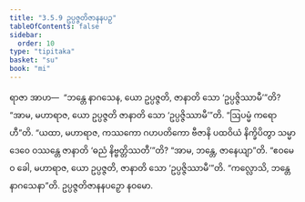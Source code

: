 ```yaml
---
title: "3.5.9 ဥပ္ပဇ္ဇတိဇာနနပဉှ"
tableOfContents: false
sidebar:
  order: 10
type: "tipitaka"
basket: "su"
book: "mi"
---
```



<DynamicBreadcrumb />

<Division number="81" book="mi">

<Paragraph number="387" book="mi">
ရာဇာ အာဟ—  “ဘန္တေ နာဂသေန, ယော ဥပ္ပဇ္ဇတိ, ဇာနာတိ သော ‘ဥပ္ပဇ္ဇိဿာမီ’”တိ? “အာမ, မဟာရာဇ, ယော ဥပ္ပဇ္ဇတိ ဇာနာတိ သော ‘ဥပ္ပဇ္ဇိဿာမီ’”တိ.
</Paragraph>

<Paragraph number="388" book="mi">
“ဩပမ္မံ ကရောဟီ”တိ. “ယထာ, မဟာရာဇ, ကဿကော ဂဟပတိကော ဗီဇာနိ ပထဝိယံ နိက္ခိပိတွာ သမ္မာ ဒေဝေ ဝဿန္တေ ဇာနာတိ ‘ဓညံ နိဗ္ဗတ္တိဿတီ’”တိ? “အာမ, ဘန္တေ, ဇာနေယျာ”တိ. “ဧဝမေဝ ခေါ, မဟာရာဇ, ယော ဥပ္ပဇ္ဇတိ, ဇာနာတိ သော ‘ဥပ္ပဇ္ဇိဿာမီ’”တိ.
</Paragraph>

<Paragraph number="389" book="mi">
“ကလ္လောသိ, ဘန္တေ နာဂသေနာ”တိ.

</Paragraph>
</Division>

<Paragraph number="390" type="center" book="mi">
ဥပ္ပဇ္ဇတိဇာနနပဉှော နဝမော.
</Paragraph>